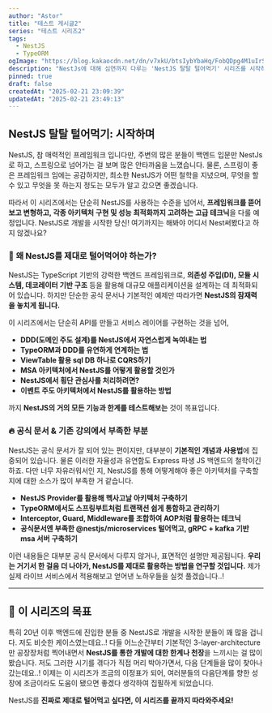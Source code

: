 ```yaml
---
author: "Astor"
title: "테스트 게시글2"
series: "테스트 시리즈2"
tags:
  - NestJS
  - TypeORM
ogImage: "https://blog.kakaocdn.net/dn/v7xkU/btsIybYbaHq/FobQDpg4M1uIrSwMiHFTw1/img.jpg"
description: "NestJs에 대해 심연까지 다루는 'NestJS 탈탈 털어먹기' 시리즈를 시작하며, 시리즈에 대한 간략한 소개와 방향성을 소개합니다."
pinned: true
draft: false
createdAt: "2025-02-21 23:09:39"
updatedAt: "2025-02-21 23:49:13"
---
```


## NestJS 탈탈 털어먹기: 시작하며

NestJS, 참 매력적인 프레임워크 입니다만, 주변의 많은 분들이 백엔드 입문만 NestJs로 하고, 스프링으로 넘어가는 걸 보며 많은 안타까움을 느꼈습니다. 물론, 스프링이 좋은 프레임워크 임에는 공감하지만, 최소한 NestJS가 어떤 철학을 지녔으며, 무엇을 할 수 있고 무엇을 못 하는지 정도는 모두가 알고 갔으면 좋겠습니다.

따라서 이 시리즈에서는 단순히 NestJS를 사용하는 수준을 넘어서, **프레임워크를 뜯어보고 변형하고, 각종 아키텍처 구현 및 성능 최적화까지 고려하는 고급 테크닉**을 다룰 예정입니다. NestJS로 개발을 시작한 당신! 여기까지는 해봐야 어디서 Nest써봤다고 하지 않겠나요?

### 🚀 **왜 NestJS를 제대로 털어먹어야 하는가?**

NestJS는 TypeScript 기반의 강력한 백엔드 프레임워크로, **의존성 주입(DI), 모듈 시스템, 데코레이터 기반 구조** 등을 활용해 대규모 애플리케이션을 설계하는 데 최적화되어 있습니다. 하지만 단순한 공식 문서나 기본적인 예제만 따라가면 **NestJS의 잠재력을 놓치게 됩니다.**

이 시리즈에서는 단순히 API를 만들고 서비스 레이어를 구현하는 것을 넘어,

- **DDD(도메인 주도 설계)를 NestJS에서 자연스럽게 녹여내는 법**
- **TypeORM과 DDD를 유연하게 연계하는 법**
- **ViewTable 활용 sql DB 하나로 CQRS하기**
- **MSA 아키텍처에서 NestJS를 어떻게 활용할 것인가**
- **NestJS에서 횡단 관심사를 처리하려면?**
- **이벤트 주도 아키텍처에서 NestJS를 활용하는 방법**

까지 **NestJS의 거의 모든 기능과 한계를 테스트해보는** 것이 목표입니다.

### 🔥 **공식 문서 & 기존 강의에서 부족한 부분**

NestJS는 공식 문서가 잘 되어 있는 편이지만, 대부분이 **기본적인 개념과 사용법**에 집중되어 있습니다. 물론 이러한 자율성과 유연함도 Express 파생 JS 백엔드의 철학이긴 하죠. 다만 너무 자유러워서인 지, NestJS를 통해 어떻게해야 좋은 아키텍처를 구축할 지에 대한 소스가 많이 부족한 거 같습니다.

- **NestJS Provider를 활용해 헥사고날 아키텍처 구축하기**
- **TypeORM에서도 스프링부트처럼 트랜잭션 쉽게 통합하고 관리하기**
- **Interceptor, Guard, Middleware를 조합하여 AOP처럼 활용하는 테크닉**
- **공식문서엔 부족한 @nestjs/microservices 털어먹고, gRPC + kafka 기반 msa 서버 구축하기**

이런 내용들은 대부분 공식 문서에서 다루지 않거나, 표면적인 설명만 제공됩니다. **우리는 거기서 한 걸음 더 나아가, NestJS를 제대로 활용하는 방법을 연구할 것입니다.** 제가 실제 라이브 서비스에서 적용해보고 얻어낸 노하우들을 실컷 풀겠습니다..!

---

## 🎯 **이 시리즈의 목표**

특히 20년 이후 백엔드에 진입한 분들 중 NestJS로 개발을 시작한 분들이 꽤 많을 겁니다. 저도 비슷한 케이스였는데요..! 다들 어느순간부터 기본적인 3-layer-architecture만 공장장처럼 찍어내면서 **NestJS를 통한 개발에 대한 한계나 천장**을 느끼시는 걸 많이 봤습니다. 저도 그러한 시기를 겪다가 직접 머리 박아가면서, 다음 단계들을 많이 찾아나갔는데요..! 이제는 이 시리즈가 조금의 이정표가 되어, 여러분들의 다음단계를 향한 성장에 조금이라도 도움이 됐으면 좋겠다 생각하여 집필하게 되었습니다.

NestJS를 **진짜로 제대로 털어먹고 싶다면, 이 시리즈를 끝까지 따라와주세요!**
